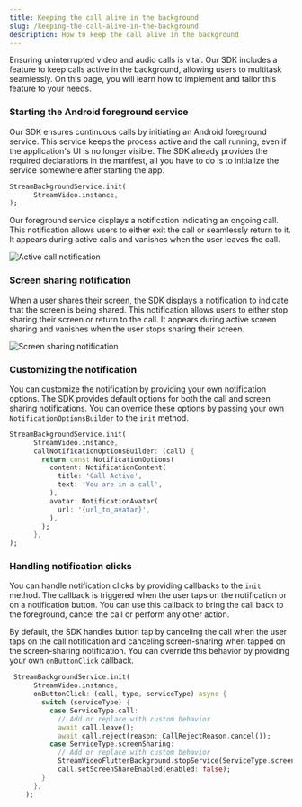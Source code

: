 ```yaml
---
title: Keeping the call alive in the background
slug: /keeping-the-call-alive-in-the-background
description: How to keep the call alive in the background
---
```


Ensuring uninterrupted video and audio calls is vital. Our SDK includes a feature to keep calls active in the background, allowing users to multitask seamlessly. On this page, you will learn how to implement and tailor this feature to your needs.

### Starting the Android foreground service

Our SDK ensures continuous calls by initiating an Android foreground service. This service keeps the process active and the call running, even if the application's UI is no longer visible. The SDK already provides the required declarations in the manifest, all you have to do is to initialize the service somewhere after starting the app.

```dart
StreamBackgroundService.init(
      StreamVideo.instance,
);
```

Our foreground service displays a notification indicating an ongoing call. This notification allows users to either exit the call or seamlessly return to it. It appears during active calls and vanishes when the user leaves the call.

![Active call notification](../assets/core_concepts/active_call_notification.png)

### Screen sharing notification

When a user shares their screen, the SDK displays a notification to indicate that the screen is being shared. This notification allows users to either stop sharing their screen or return to the call. It appears during active screen sharing and vanishes when the user stops sharing their screen.

![Screen sharing notification](../assets/core_concepts/screen_sharing_notification.png)

### Customizing the notification

You can customize the notification by providing your own notification options. The SDK provides default options for both the call and screen sharing notifications. You can override these options by passing your own `NotificationOptionsBuilder` to the `init` method.

```dart
StreamBackgroundService.init(
      StreamVideo.instance,
      callNotificationOptionsBuilder: (call) {
        return const NotificationOptions(
          content: NotificationContent(
            title: 'Call Active',
            text: 'You are in a call',
          ),
          avatar: NotificationAvatar(
            url: '{url_to_avatar}',
          ),
        );
      },
);
```

### Handling notification clicks

You can handle notification clicks by providing callbacks to the `init` method. The callback is triggered when the user taps on the notification or on a notification button. You can use this callback to bring the call back to the foreground, cancel the call or perform any other action.

By default, the SDK handles button tap by canceling the call when the user taps on the call notification and canceling screen-sharing when tapped on the screen-sharing notification. You can override this behavior by providing your own `onButtonClick` callback.

```dart
 StreamBackgroundService.init(
      StreamVideo.instance,
      onButtonClick: (call, type, serviceType) async {
        switch (serviceType) {
          case ServiceType.call:
            // Add or replace with custom behavior
            await call.leave();
            await call.reject(reason: CallRejectReason.cancel());
          case ServiceType.screenSharing:
            // Add or replace with custom behavior
            StreamVideoFlutterBackground.stopService(ServiceType.screenSharing);
            call.setScreenShareEnabled(enabled: false);
        }
      },
    );
```